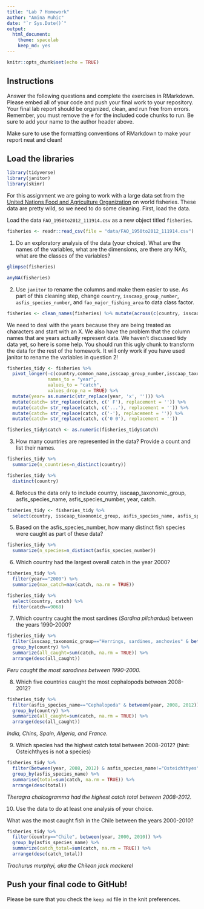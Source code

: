 ```yaml
---
title: "Lab 7 Homework"
author: "Amina Muhic"
date: "`r Sys.Date()`"
output:
  html_document: 
    theme: spacelab
    keep_md: yes
---
```


```r
knitr::opts_chunk$set(echo = TRUE)
```

## Instructions
Answer the following questions and complete the exercises in RMarkdown. Please embed all of your code and push your final work to your repository. Your final lab report should be organized, clean, and run free from errors. Remember, you must remove the `#` for the included code chunks to run. Be sure to add your name to the author header above.  

Make sure to use the formatting conventions of RMarkdown to make your report neat and clean!  

## Load the libraries
```r
library(tidyverse)
library(janitor)
library(skimr)
```

For this assignment we are going to work with a large data set from the [United Nations Food and Agriculture Organization](http://www.fao.org/about/en/) on world fisheries. These data are pretty wild, so we need to do some cleaning. First, load the data.  

Load the data `FAO_1950to2012_111914.csv` as a new object titled `fisheries`.
```r
fisheries <- readr::read_csv(file = "data/FAO_1950to2012_111914.csv")
```

1. Do an exploratory analysis of the data (your choice). What are the names of the variables, what are the dimensions, are there any NA's, what are the classes of the variables?  
```r
glimpse(fisheries)
```
```r
anyNA(fisheries)
```


2. Use `janitor` to rename the columns and make them easier to use. As part of this cleaning step, change `country`, `isscaap_group_number`, `asfis_species_number`, and `fao_major_fishing_area` to data class factor. 
```r
fisheries <- clean_names(fisheries) %>% mutate(across(c(country, isscaap_group_number, asfis_species_number,fao_major_fishing_area), factor))
```

We need to deal with the years because they are being treated as characters and start with an X. We also have the problem that the column names that are years actually represent data. We haven't discussed tidy data yet, so here is some help. You should run this ugly chunk to transform the data for the rest of the homework. It will only work if you have used janitor to rename the variables in question 2!  
```r
fisheries_tidy <- fisheries %>% 
  pivot_longer(-c(country,common_name,isscaap_group_number,isscaap_taxonomic_group,asfis_species_number,asfis_species_name,fao_major_fishing_area,measure),
               names_to = "year",
               values_to = "catch",
               values_drop_na = TRUE) %>% 
  mutate(year= as.numeric(str_replace(year, 'x', ''))) %>% 
  mutate(catch= str_replace(catch, c(' F'), replacement = '')) %>% 
  mutate(catch= str_replace(catch, c('...'), replacement = '')) %>% 
  mutate(catch= str_replace(catch, c('-'), replacement = '')) %>% 
  mutate(catch= str_replace(catch, c('0 0'), replacement = ''))

fisheries_tidy$catch <- as.numeric(fisheries_tidy$catch)
```

3. How many countries are represented in the data? Provide a count and list their names.
```r
fisheries_tidy %>% 
  summarize(n_countries=n_distinct(country))
```

```r
fisheries_tidy %>% 
  distinct(country)
```

4. Refocus the data only to include country, isscaap_taxonomic_group, asfis_species_name, asfis_species_number, year, catch.
```r
fisheries_tidy <- fisheries_tidy %>% 
  select(country, isscaap_taxonomic_group, asfis_species_name, asfis_species_number, year, catch)
```

5. Based on the asfis_species_number, how many distinct fish species were caught as part of these data?
```r
fisheries_tidy %>% 
  summarize(n_species=n_distinct(asfis_species_number))
```

6. Which country had the largest overall catch in the year 2000?
```r
fisheries_tidy %>% 
  filter(year=="2000") %>% 
  summarize(max_catch=max(catch, na.rm = TRUE))
```
```r
fisheries_tidy %>% 
  select(country, catch) %>% 
  filter(catch==9068)
```

7. Which country caught the most sardines (_Sardina pilchardus_) between the years 1990-2000?
```r
fisheries_tidy %>% 
  filter(isscaap_taxonomic_group=="Herrings, sardines, anchovies" & between(year, 1990, 2000)) %>% 
  group_by(country) %>% 
  summarize(all_caught=sum(catch, na.rm = TRUE)) %>% 
  arrange(desc(all_caught))
```
_Peru caught the most saradines between 1990-2000._

8. Which five countries caught the most cephalopods between 2008-2012?
```r
fisheries_tidy %>%
  filter(asfis_species_name=="Cephalopoda" & between(year, 2008, 2012)) %>%
  group_by(country) %>% 
  summarize(all_caught=sum(catch, na.rm = TRUE)) %>% 
  arrange(desc(all_caught))
```
_India, Chins, Spain, Algeria, and France._

9. Which species had the highest catch total between 2008-2012? (hint: Osteichthyes is not a species)
```r
fisheries_tidy %>% 
  filter(between(year, 2008, 2012) & asfis_species_name!="Osteichthyes") %>% 
  group_by(asfis_species_name) %>% 
  summarise(total=sum(catch, na.rm = TRUE)) %>% 
  arrange(desc(total))
```
_Theragra chalcogramma had the highest catch total between 2008-2012._

10. Use the data to do at least one analysis of your choice.

What was the most caught fish in the Chile between the years 2000-2010?
```r
fisheries_tidy %>% 
  filter(country=="Chile", between(year, 2000, 2010)) %>% 
  group_by(asfis_species_name) %>% 
  summarize(catch_total=sum(catch, na.rm = TRUE)) %>% 
  arrange(desc(catch_total))
```
_Trachurus murphyi, aka the Chilean jack mackerel_

## Push your final code to GitHub!
Please be sure that you check the `keep md` file in the knit preferences.   